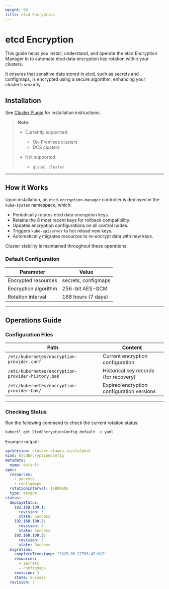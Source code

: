 ```yaml
---
weight: 90
title: etcd Encryption
---
```


# etcd Encryption

This guide helps you install, understand, and operate the etcd Encryption Manager in <Term name="productShort" textCase="upper" /> to automate etcd data encryption key rotation within your clusters.

It ensures that sensitive data stored in etcd, such as secrets and configmaps, is encrypted using a secure algorithm, enhancing your cluster’s security.

## Installation

See [Cluster Plugin](/extend/cluster_plugin.mdx) for installation instructions.

> **Note:**
>
> * Currently supported:
>
>   * On-Premises clusters
>   * DCS clusters
> * Not supported:
>
>   * `global cluster`

---

## How it Works

Upon installation, an `etcd-encryption-manager` controller is deployed in the `kube-system` namespace, which:

* Periodically rotates etcd data encryption keys.
* Retains the 8 most recent keys for rollback compatibility.
* Updates encryption configurations on all control nodes.
* Triggers `kube-apiserver` to hot reload new keys.
* Automatically migrates resources to re-encrypt data with new keys.

Cluster stability is maintained throughout these operations.

### Default Configuration

| Parameter            | Value               |
| -------------------- | ------------------- |
| Encrypted resources  | secrets, configmaps |
| Encryption algorithm | 256-bit AES-GCM     |
| Rotation interval    | 168 hours (7 days)  |

---

## Operations Guide

### Configuration Files

| Path                                              | Content                                   |
| ------------------------------------------------- | ----------------------------------------- |
| `/etc/kubernetes/encryption-provider.conf`        | Current encryption configuration          |
| `/etc/kubernetes/encryption-provider-history.bak` | Historical key records (for recovery)     |
| `/etc/kubernetes/encryption-provider-bak/`        | Expired encryption configuration versions |

---

### Checking Status

Run the following command to check the current rotation status:

```bash
kubectl get EtcdEncryptionConfig default -o yaml
```

Example output:

```yaml
apiVersion: cluster.alauda.io/v1alpha1
kind: EtcdEncryptionConfig
metadata:
  name: default
spec:
  resources:
    - secrets
    - configmaps
  rotationInterval: 168h0m0s
  type: aesgcm
status:
  deployStatus:
    192.168.100.1:
      revision: 3
      state: Success
    192.168.100.2:
      revision: 3
      state: Success
    192.168.100.3:
      revision: 3
      state: Success
  migration:
    completeTimestamp: "2025-05-27T05:47:01Z"
    resources:
      - secrets
      - configmaps
    revision: 3
    state: Success
  revision: 3
```
